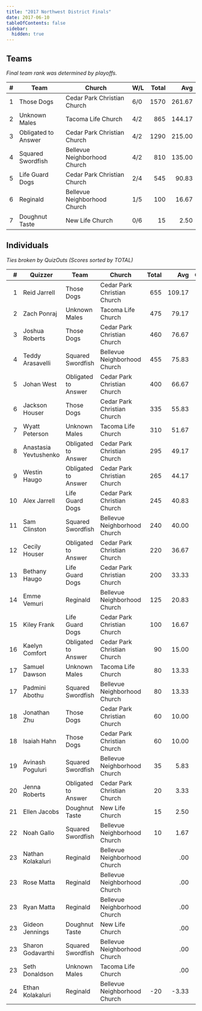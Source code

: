 ```yaml
---
title: "2017 Northwest District Finals"
date: 2017-06-10
tableOfContents: false
sidebar:
  hidden: true
---
```


## Teams

*Final team rank was determined by playoffs.*

|    # | Team                | Church                       | W/L | Total |    Avg |
| ---: | ------------------- | ---------------------------- | --- | ----: | -----: |
|    1 | Those Dogs          | Cedar Park Christian Church  | 6/0 |  1570 | 261.67 |
|    2 | Unknown Males       | Tacoma Life Church           | 4/2 |   865 | 144.17 |
|    3 | Obligated to Answer | Cedar Park Christian Church  | 4/2 |  1290 | 215.00 |
|    4 | Squared Swordfish   | Bellevue Neighborhood Church | 4/2 |   810 | 135.00 |
|    5 | Life Guard Dogs     | Cedar Park Christian Church  | 2/4 |   545 |  90.83 |
|    6 | Reginald            | Bellevue Neighborhood Church | 1/5 |   100 |  16.67 |
|    7 | Doughnut Taste      | New Life Church              | 0/6 |    15 |   2.50 |

## Individuals

*Ties broken by QuizOuts (Scores sorted by TOTAL)*

|    # | Quizzer               | Team                | Church                       | Total |    Avg |   QO |
| ---: | --------------------- | ------------------- | ---------------------------- | ----: | -----: | ---: |
|    1 | Reid Jarrell          | Those Dogs          | Cedar Park Christian Church  |   655 | 109.17 |    6 |
|    2 | Zach Ponraj           | Unknown Males       | Tacoma Life Church           |   475 |  79.17 |    4 |
|    3 | Joshua Roberts        | Those Dogs          | Cedar Park Christian Church  |   460 |  76.67 |    4 |
|    4 | Teddy Arasavelli      | Squared Swordfish   | Bellevue Neighborhood Church |   455 |  75.83 |    5 |
|    5 | Johan West            | Obligated to Answer | Cedar Park Christian Church  |   400 |  66.67 |    3 |
|    6 | Jackson Houser        | Those Dogs          | Cedar Park Christian Church  |   335 |  55.83 |    3 |
|    7 | Wyatt Peterson        | Unknown Males       | Tacoma Life Church           |   310 |  51.67 |    3 |
|    8 | Anastasia Yevtushenko | Obligated to Answer | Cedar Park Christian Church  |   295 |  49.17 |    2 |
|    9 | Westin Haugo          | Obligated to Answer | Cedar Park Christian Church  |   265 |  44.17 |    2 |
|   10 | Alex Jarrell          | Life Guard Dogs     | Cedar Park Christian Church  |   245 |  40.83 |    3 |
|   11 | Sam Clinston          | Squared Swordfish   | Bellevue Neighborhood Church |   240 |  40.00 |    1 |
|   12 | Cecily Houser         | Obligated to Answer | Cedar Park Christian Church  |   220 |  36.67 |    2 |
|   13 | Bethany Haugo         | Life Guard Dogs     | Cedar Park Christian Church  |   200 |  33.33 |    1 |
|   14 | Emme Vemuri           | Reginald            | Bellevue Neighborhood Church |   125 |  20.83 |    1 |
|   15 | Kiley Frank           | Life Guard Dogs     | Cedar Park Christian Church  |   100 |  16.67 |      |
|   16 | Kaelyn Comfort        | Obligated to Answer | Cedar Park Christian Church  |    90 |  15.00 |      |
|   17 | Samuel Dawson         | Unknown Males       | Tacoma Life Church           |    80 |  13.33 |      |
|   17 | Padmini Abothu        | Squared Swordfish   | Bellevue Neighborhood Church |    80 |  13.33 |      |
|   18 | Jonathan Zhu          | Those Dogs          | Cedar Park Christian Church  |    60 |  10.00 |      |
|   18 | Isaiah Hahn           | Those Dogs          | Cedar Park Christian Church  |    60 |  10.00 |      |
|   19 | Avinash Poguluri      | Squared Swordfish   | Bellevue Neighborhood Church |    35 |   5.83 |      |
|   20 | Jenna Roberts         | Obligated to Answer | Cedar Park Christian Church  |    20 |   3.33 |      |
|   21 | Ellen Jacobs          | Doughnut Taste      | New Life Church              |    15 |   2.50 |      |
|   22 | Noah Gallo            | Squared Swordfish   | Bellevue Neighborhood Church |    10 |   1.67 |      |
|   23 | Nathan Kolakaluri     | Reginald            | Bellevue Neighborhood Church |       |    .00 |      |
|   23 | Rose Matta            | Reginald            | Bellevue Neighborhood Church |       |    .00 |      |
|   23 | Ryan Matta            | Reginald            | Bellevue Neighborhood Church |       |    .00 |      |
|   23 | Gideon Jennings       | Doughnut Taste      | New Life Church              |       |    .00 |      |
|   23 | Sharon Godavarthi     | Squared Swordfish   | Bellevue Neighborhood Church |       |    .00 |      |
|   23 | Seth Donaldson        | Unknown Males       | Tacoma Life Church           |       |    .00 |      |
|   24 | Ethan Kolakaluri      | Reginald            | Bellevue Neighborhood Church |   -20 |  -3.33 |      |
